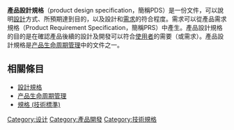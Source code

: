 {{unreferenced|time=2015-09-22T14:12:01+00:00}}
'''產品設計規格'''（product design specification，簡稱PDS）是一份文件，可以說明[[設計|設計]]方式、所預期達到目的，以及設計和[[需求分析|需求]]的符合程度。需求可以從產品需求規格（Product Requirement Specification，簡稱PRS）中產生。產品設計規格的目的是在確認產品後續的設計及開發可以符合[[使用者|使用者]]的需要（或需求）。產品設計規格是[[产品生命周期管理_(产品)|产品生命周期管理]]中的文件之一。

==相關條目==
* [[設計規格|設計規格]]
* [[产品生命周期管理|产品生命周期管理]]
* [[規格_(技術標準)|規格 (技術標準)]]

{{技術小作品}}
[[Category:设计|Category:设计]]
[[Category:產品開發|Category:產品開發]]
[[Category:技術規格|Category:技術規格]]